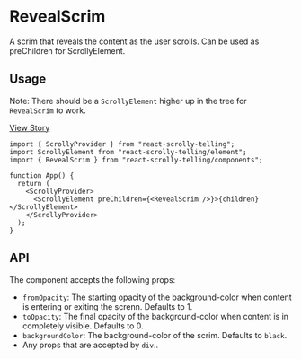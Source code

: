 
<Meta title="Components / RevealScrim / Docs" />

# RevealScrim

A scrim that reveals the content as the user scrolls. Can be used as preChildren for ScrollyElement.

## Usage

Note: There should be a `ScrollyElement` higher up in the tree for `RevealScrim` to work.

[View Story](?path=/story/components-revealscrim--default)

```tsx
import { ScrollyProvider } from "react-scrolly-telling";
import ScrollyElement from "react-scrolly-telling/element";
import { RevealScrim } from "react-scrolly-telling/components";

function App() {
  return (
    <ScrollyProvider>
      <ScrollyElement preChildren={<RevealScrim />}>{children}</ScrollyElement>
    </ScrollyProvider>
  );
}
```

## API

The component accepts the following props:

- `fromOpacity`: The starting opacity of the background-color when content is entering or exiting the screnn. Defaults to 1.
- `toOpacity`: The final opacity of the background-color when content is in completely visible. Defaults to 0.
- `backgroundColor`: The background-color of the scrim. Defaults to `black`.
- Any props that are accepted by `div`..
